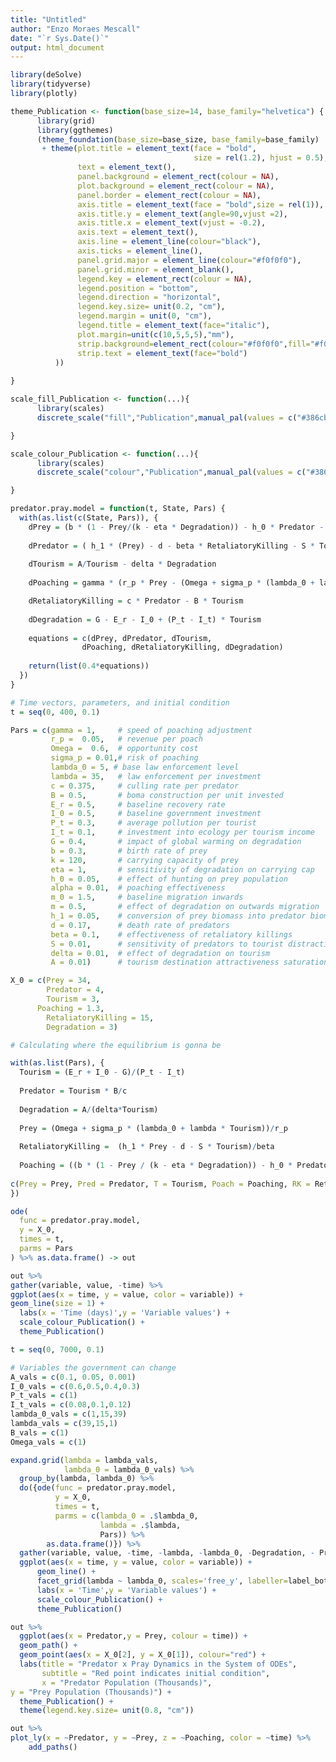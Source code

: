 ```yaml
---
title: "Untitled"
author: "Enzo Moraes Mescall"
date: "`r Sys.Date()`"
output: html_document
---
```


```r
library(deSolve)
library(tidyverse)
library(plotly)
```

```r
theme_Publication <- function(base_size=14, base_family="helvetica") {
      library(grid)
      library(ggthemes)
      (theme_foundation(base_size=base_size, base_family=base_family)
       + theme(plot.title = element_text(face = "bold",
                                         size = rel(1.2), hjust = 0.5),
               text = element_text(),
               panel.background = element_rect(colour = NA),
               plot.background = element_rect(colour = NA),
               panel.border = element_rect(colour = NA),
               axis.title = element_text(face = "bold",size = rel(1)),
               axis.title.y = element_text(angle=90,vjust =2),
               axis.title.x = element_text(vjust = -0.2),
               axis.text = element_text(), 
               axis.line = element_line(colour="black"),
               axis.ticks = element_line(),
               panel.grid.major = element_line(colour="#f0f0f0"),
               panel.grid.minor = element_blank(),
               legend.key = element_rect(colour = NA),
               legend.position = "bottom",
               legend.direction = "horizontal",
               legend.key.size= unit(0.2, "cm"),
               legend.margin = unit(0, "cm"),
               legend.title = element_text(face="italic"),
               plot.margin=unit(c(10,5,5,5),"mm"),
               strip.background=element_rect(colour="#f0f0f0",fill="#f0f0f0"),
               strip.text = element_text(face="bold")
          ))
      
}

scale_fill_Publication <- function(...){
      library(scales)
      discrete_scale("fill","Publication",manual_pal(values = c("#386cb0","#fdb462","#7fc97f","#ef3b2c","#662506","#a6cee3","#fb9a99","#984ea3","#ffff33")), ...)

}

scale_colour_Publication <- function(...){
      library(scales)
      discrete_scale("colour","Publication",manual_pal(values = c("#386cb0","#fdb462","#7fc97f","#ef3b2c","#662506","#a6cee3","#fb9a99","#984ea3","#ffff33")), ...)

}
```


```r
predator.pray.model = function(t, State, Pars) {
  with(as.list(c(State, Pars)), {
    dPrey = (b * (1 - Prey/(k - eta * Degradation)) - h_0 * Predator - alpha * Poaching) * Prey + m_0 - m * Degradation
    
    dPredator = ( h_1 * (Prey) - d - beta * RetaliatoryKilling - S * Tourism) * Predator
    
    dTourism = A/Tourism - delta * Degradation
    
    dPoaching = gamma * (r_p * Prey - (Omega + sigma_p * (lambda_0 + lambda * Tourism))) * Poaching

    dRetaliatoryKilling = c * Predator - B * Tourism
    
    dDegradation = G - E_r - I_0 + (P_t - I_t) * Tourism 
  
    equations = c(dPrey, dPredator, dTourism,
                dPoaching, dRetaliatoryKilling, dDegradation)
    
    return(list(0.4*equations))
  })
}

# Time vectors, parameters, and initial condition
t = seq(0, 400, 0.1)

Pars = c(gamma = 1,     # speed of poaching adjustment
         r_p =  0.05,   # revenue per poach
         Omega =  0.6,  # opportunity cost
         sigma_p = 0.01,# risk of poaching
         lambda_0 = 5, # base law enforcement level
         lambda = 35,   # law enforcement per investment
         c = 0.375,     # culling rate per predator
         B = 0.5,       # boma construction per unit invested
         E_r = 0.5,     # baseline recovery rate
         I_0 = 0.5,     # baseline government investment
         P_t = 0.3,     # average pollution per tourist
         I_t = 0.1,     # investment into ecology per tourism income
         G = 0.4,       # impact of global warming on degradation
         b = 0.3,       # birth rate of prey
         k = 120,       # carrying capacity of prey
         eta = 1,       # sensitivity of degradation on carrying cap
         h_0 = 0.05,    # effect of hunting on prey population
         alpha = 0.01,  # poaching effectiveness
         m_0 = 1.5,     # baseline migration inwards
         m = 0.5,       # effect of degradation on outwards migration
         h_1 = 0.05,    # conversion of prey biomass into predator biomass
         d = 0.17,      # death rate of predators
         beta = 0.1,    # effectiveness of retaliatory killings
         S = 0.01,      # sensitivity of predators to tourist distractions
         delta = 0.01,  # effect of degradation on tourism
         A = 0.01)      # tourism destination attractiveness saturation

X_0 = c(Prey = 34,
        Predator = 4,
        Tourism = 3,
      Poaching = 1.3,
        RetaliatoryKilling = 15,
        Degradation = 3)
```

```r
# Calculating where the equilibrium is gonna be

with(as.list(Pars), {
  Tourism = (E_r + I_0 - G)/(P_t - I_t)
  
  Predator = Tourism * B/c
  
  Degradation = A/(delta*Tourism)
  
  Prey = (Omega + sigma_p * (lambda_0 + lambda * Tourism))/r_p
  
  RetaliatoryKilling =  (h_1 * Prey - d - S * Tourism)/beta
  
  Poaching = ((b * (1 - Prey / (k - eta * Degradation)) - h_0 * Predator) * Prey + m_0 - m * Degradation)/(alpha * Prey)
  
c(Prey = Prey, Pred = Predator, T = Tourism, Poach = Poaching, RK = RetaliatoryKilling, D = Degradation)
})
```

```r
ode(
  func = predator.pray.model,
  y = X_0,
  times = t,
  parms = Pars
) %>% as.data.frame() -> out
```

```r
out %>%
gather(variable, value, -time) %>%
ggplot(aes(x = time, y = value, color = variable)) +
geom_line(size = 1) +
  labs(x = 'Time (days)',y = 'Variable values') +
  scale_colour_Publication() +
  theme_Publication()
```

```r
t = seq(0, 7000, 0.1)

# Variables the government can change
A_vals = c(0.1, 0.05, 0.001)
I_0_vals = c(0.6,0.5,0.4,0.3)
P_t_vals = c(1)
I_t_vals = c(0.08,0.1,0.12)
lambda_0_vals = c(1,15,39)
lambda_vals = c(39,15,1)
B_vals = c(1)
Omega_vals = c(1)

expand.grid(lambda = lambda_vals,
            lambda_0 = lambda_0_vals) %>%
  group_by(lambda, lambda_0) %>%
  do({ode(func = predator.pray.model,
          y = X_0,
          times = t,
          parms = c(lambda_0 = .$lambda_0,
                    lambda = .$lambda,
                    Pars)) %>%
        as.data.frame()}) %>%
  gather(variable, value, -time, -lambda, -lambda_0, -Degradation, - Predator, -RetaliatoryKilling, -Tourism) %>%
  ggplot(aes(x = time, y = value, color = variable)) +
      geom_line() +
      facet_grid(lambda ~ lambda_0, scales='free_y', labeller=label_both) +
      labs(x = 'Time',y = 'Variable values') +
      scale_colour_Publication() +
      theme_Publication()
```


```r
out %>%
  ggplot(aes(x = Predator,y = Prey, colour = time)) +
  geom_path() +
  geom_point(aes(x = X_0[2], y = X_0[1]), colour="red") +
  labs(title = "Predator x Pray Dynamics in the System of ODEs",
       subtitle = "Red point indicates initial condition",
       x = "Predator Population (Thousands)",
y = "Prey Population (Thousands)") +
  theme_Publication() +
  theme(legend.key.size= unit(0.8, "cm"))
```

```r
out %>%
plot_ly(x = ~Predator, y = ~Prey, z = ~Poaching, color = ~time) %>%
    add_paths()
```






